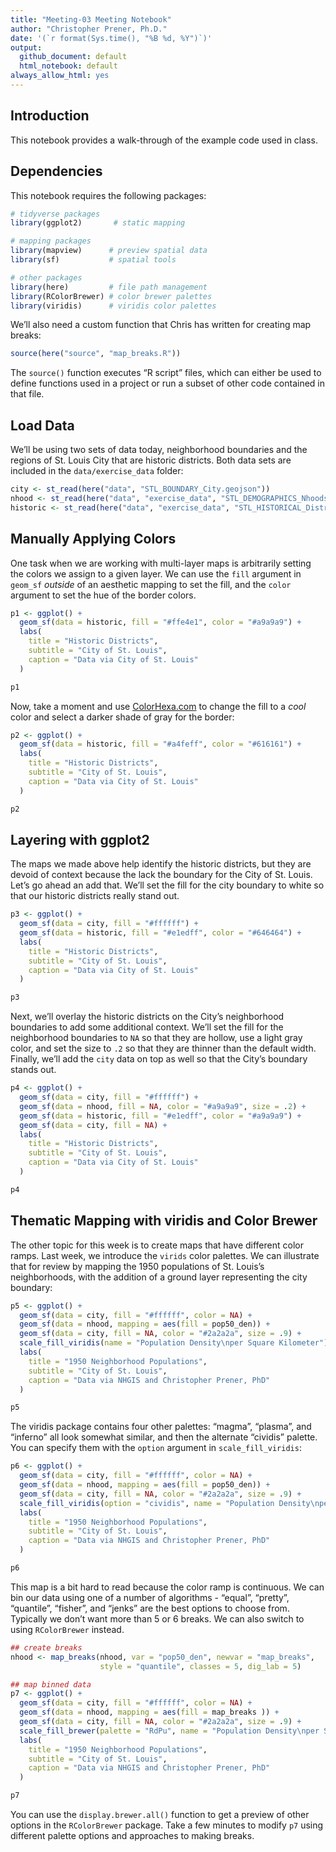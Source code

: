 ```yaml
---
title: "Meeting-03 Meeting Notebook"
author: "Christopher Prener, Ph.D."
date: '(`r format(Sys.time(), "%B %d, %Y")`)'
output: 
  github_document: default
  html_notebook: default 
always_allow_html: yes
---
```


## Introduction
This notebook provides a walk-through of the example code used in class.

## Dependencies
This notebook requires the following packages:

```r
# tidyverse packages
library(ggplot2)       # static mapping

# mapping packages
library(mapview)      # preview spatial data
library(sf)           # spatial tools

# other packages
library(here)         # file path management
library(RColorBrewer) # color brewer palettes
library(viridis)      # viridis color palettes
```

We'll also need a custom function that Chris has written for creating map breaks: 

```r
source(here("source", "map_breaks.R"))
```

The `source()` function executes "R script" files, which can either be used to define functions used in a project or run a subset of other code contained in that file.

## Load Data
We'll be using two sets of data today, neighborhood boundaries and the regions of St. Louis City that are historic districts. Both data sets are included in the `data/exercise_data` folder:

```r
city <- st_read(here("data", "STL_BOUNDARY_City.geojson"))
nhood <- st_read(here("data", "exercise_data", "STL_DEMOGRAPHICS_Nhoods", "STL_DEMOGRAPHICS_Nhoods.shp"))
historic <- st_read(here("data", "exercise_data", "STL_HISTORICAL_Districts", "STL_HISTORICAL_Districts.shp"))
```

## Manually Applying Colors
One task when we are working with multi-layer maps is arbitrarily setting the colors we assign to a given layer. We can use the `fill` argument in `geom_sf` *outside* of an aesthetic mapping to set the fill, and the `color` argument to set the hue of the border colors.

```r
p1 <- ggplot() +
  geom_sf(data = historic, fill = "#ffe4e1", color = "#a9a9a9") +
  labs(
    title = "Historic Districts",
    subtitle = "City of St. Louis",
    caption = "Data via City of St. Louis"
  )

p1
```

Now, take a moment and use [ColorHexa.com](https://www.colorhexa.com) to change the fill to a *cool* color and select a darker shade of gray for the border:

```r
p2 <- ggplot() +
  geom_sf(data = historic, fill = "#a4feff", color = "#616161") +
  labs(
    title = "Historic Districts",
    subtitle = "City of St. Louis",
    caption = "Data via City of St. Louis"
  )

p2
```

## Layering with ggplot2
The maps we made above help identify the historic districts, but they are devoid of context because the lack the boundary for the City of St. Louis. Let's go ahead an add that. We'll set the fill for the city boundary to white so that our historic districts really stand out.

```r
p3 <- ggplot() +
  geom_sf(data = city, fill = "#ffffff") +
  geom_sf(data = historic, fill = "#e1edff", color = "#646464") +
  labs(
    title = "Historic Districts",
    subtitle = "City of St. Louis",
    caption = "Data via City of St. Louis"
  )

p3
```

Next, we'll overlay the historic districts on the City's neighborhood boundaries to add some additional context. We'll set the fill for the neighborhood boundaries to `NA` so that they are hollow, use a light gray color, and set the size to `.2` so that they are thinner than the default width. Finally, we'll add the `city` data on top as well so that the City's boundary stands out.

```r
p4 <- ggplot() +
  geom_sf(data = city, fill = "#ffffff") +
  geom_sf(data = nhood, fill = NA, color = "#a9a9a9", size = .2) +
  geom_sf(data = historic, fill = "#e1edff", color = "#a9a9a9") +
  geom_sf(data = city, fill = NA) +
  labs(
    title = "Historic Districts",
    subtitle = "City of St. Louis",
    caption = "Data via City of St. Louis"
  )

p4
```

## Thematic Mapping with viridis and Color Brewer
The other topic for this week is to create maps that have different color ramps. Last week, we introduce the `virids` color palettes. We can illustrate that for review by mapping the 1950 populations of St. Louis's neighborhoods, with the addition of a ground layer representing the city boundary:

```r
p5 <- ggplot() +
  geom_sf(data = city, fill = "#ffffff", color = NA) +
  geom_sf(data = nhood, mapping = aes(fill = pop50_den)) +
  geom_sf(data = city, fill = NA, color = "#2a2a2a", size = .9) +
  scale_fill_viridis(name = "Population Density\nper Square Kilometer") +
  labs(
    title = "1950 Neighborhood Populations",
    subtitle = "City of St. Louis",
    caption = "Data via NHGIS and Christopher Prener, PhD"
  )

p5
```

The viridis package contains four other palettes: "magma", "plasma", and "inferno" all look somewhat similar, and then the alternate "cividis" palette. You can specify them with the `option` argument in `scale_fill_viridis`:

```r
p6 <- ggplot() +
  geom_sf(data = city, fill = "#ffffff", color = NA) +
  geom_sf(data = nhood, mapping = aes(fill = pop50_den)) +
  geom_sf(data = city, fill = NA, color = "#2a2a2a", size = .9) +
  scale_fill_viridis(option = "cividis", name = "Population Density\nper Square Kilometer") +
  labs(
    title = "1950 Neighborhood Populations",
    subtitle = "City of St. Louis",
    caption = "Data via NHGIS and Christopher Prener, PhD"
  )

p6
```

This map is a bit hard to read because the color ramp is continuous. We can bin our data using one of a number of algorithms - "equal", "pretty", "quantile", "fisher", and "jenks" are the best options to choose from. Typically we don't want more than 5 or 6 breaks. We can also switch to using `RColorBrewer` instead.

```r
## create breaks
nhood <- map_breaks(nhood, var = "pop50_den", newvar = "map_breaks",
                    style = "quantile", classes = 5, dig_lab = 5)

## map binned data
p7 <- ggplot() +
  geom_sf(data = city, fill = "#ffffff", color = NA) +
  geom_sf(data = nhood, mapping = aes(fill = map_breaks )) +
  geom_sf(data = city, fill = NA, color = "#2a2a2a", size = .9) +
  scale_fill_brewer(palette = "RdPu", name = "Population Density\nper Square Kilometer") +
  labs(
    title = "1950 Neighborhood Populations",
    subtitle = "City of St. Louis",
    caption = "Data via NHGIS and Christopher Prener, PhD"
  )

p7
```

You can use the `display.brewer.all()` function to get a preview of other options in the `RColorBrewer` package. Take a few minutes to modify `p7` using different palette options and approaches to making breaks.